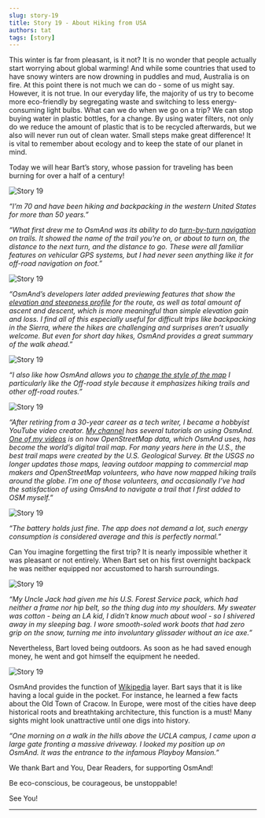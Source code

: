 ```yaml
---
slug: story-19
title: Story 19 - About Hiking from USA
authors: tat
tags: [story]
---
```


This winter is far from pleasant, is it not? It is no wonder that people actually start worrying about global warming! And while some countries that used to have snowy winters are now drowning in puddles and mud, Australia is on fire. At this point there is not much we can do - some of us might say. However, it is not true. In our everyday life, the majority of us try to become more eco-friendly by segregating waste and switching to less energy-consuming light bulbs. What can we do when we go on a trip? We can stop buying water in plastic bottles, for a change. By using water filters, not only do we reduce the amount of plastic that is to be recycled afterwards, but we also will never run out of clean water. Small steps make great difference! It is vital to remember about ecology and to keep the state of our planet in mind.

Today we will hear Bart’s story, whose passion for traveling has been burning for over a half of a century!

![Story 19](./6.jpg)

<!--truncate-->

_“I’m 70 and have been hiking and backpacking in the western United States for more than 50 years.”_

_“What first drew me to OsmAnd was its ability to do <a href="https://osmand.net/docs/user/navigation/"> turn-by-turn navigation</a> on trails.  It showed the name of the trail you’re on, or about to turn on, the distance to the next turn, and the distance to go.  These were all familiar features on vehicular GPS systems, but I had never seen anything like it for off-road navigation on foot.”_

![Story 19](./5.jpg)

_“OsmAnd’s developers later added previewing features that show the <a href="https://osmand.net/docs/user/plan-route/"> elevation and steepness profile</a> for the route, as well as total amount of ascent and descent, which is more meaningful than simple elevation gain and loss. I find all of this especially useful for difficult trips like backpacking in the Sierra, where the hikes are challenging and surprises aren’t usually welcome. But even for short day hikes, OsmAnd provides a great summary of the walk ahead.”_

![Story 19](./4.jpg)

_“I also like how OsmAnd allows you to <a href="https://osmand.net/docs/user/map/vector-maps"> change the style of the map</a>  I particularly like the Off-road style because it emphasizes hiking trails and other off-road routes.”_

![Story 19](./2.jpg)

_“After retiring from a 30-year career as a tech writer, I became a hobbyist YouTube video creator. <a href="https://www.youtube.com/user/barteisenberg/featured">My channel</a>  has several tutorials on using OsmAnd. <a href="https://youtu.be/LRNl5tr2KEM">One of my videos</a> is on how OpenStreetMap data, which OsmAnd uses, has become the world’s digital trail map. For many years here in the U.S., the best trail maps were created by  the U.S. Geological Survey.  Bt the USGS no longer updates those maps, leaving outdoor mapping to commercial map makers and OpenStreetMap volunteers, who have now mapped hiking trails around the globe. I’m one of those volunteers, and occasionally I’ve had the satisfaction of using OmsAnd to navigate a trail that I first added to OSM myself.”_

![Story 19](./1.jpg)

_“The battery holds just fine. The app does not demand a lot, such energy consumption is considered average and this is perfectly normal.”_

Can You imagine forgetting the first trip? It is nearly impossible whether it was pleasant or not entirely. When Bart set on his first overnight backpack he was neither equipped nor accustomed to harsh surroundings.

![Story 19](./3.jpg)

_“My Uncle Jack had given me his U.S. Forest Service pack, which had neither a frame nor hip belt, so the thing dug into my shoulders. My sweater was cotton - being an LA kid, I didn't know much about wool - so I shivered away in my sleeping bag. I wore smooth-soled work boots that had zero grip on the snow, turning me into involuntary glissader without an ice axe.”_

Nevertheless, Bart loved being outdoors. As soon as he had saved enough money, he went and got himself the equipment he needed.

![Story 19](./7.jpg)

OsmAnd provides the function of <a href="https://osmand.net/docs/user/plugins/#wikipedia"> Wikipedia</a> layer. Bart says that it is like having a local guide in the pocket. For instance, he learned a few facts about the Old Town of Cracow. In Europe, were most of the cities have deep historical roots and breathtaking architecture, this function is a must! Many sights might look unattractive until one digs into history.

_“One morning on a walk in the hills above the UCLA campus, I came upon a large gate fronting a massive driveway. I looked my position up on OsmAnd. It was the entrance to the infamous Playboy Mansion.”_

We thank Bart and You, Dear Readers, for supporting OsmAnd!

Be eco-conscious, be courageous, be unstoppable!

See You!
_________________________________________________

<LinksSocial/>
<LinksTelegram/>

<AndroidStore/>
<AppleStore/>